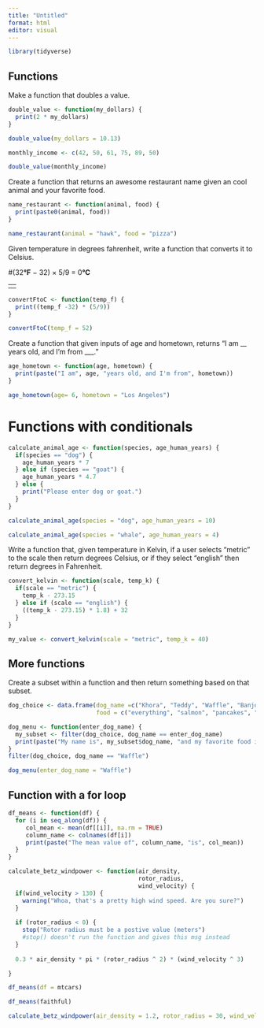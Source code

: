 ```yaml
---
title: "Untitled"
format: html
editor: visual
---
```


```r
library(tidyverse)
```

## Functions

Make a function that doubles a value.

```r
double_value <- function(my_dollars) {
  print(2 * my_dollars)
}
```

```r
double_value(my_dollars = 10.13)
```

```r
monthly_income <- c(42, 50, 61, 75, 89, 50)

double_value(monthly_income)
```

Create a function that returns an awesome restaurant name given an cool animal and your favorite food.

```r
name_restaurant <- function(animal, food) {
  print(paste0(animal, food))
}

name_restaurant(animal = "hawk", food = "pizza")
```

Given temperature in degrees fahrenheit, write a function that converts it to Celsius.

#(32**°F** − 32) × 5/9 = 0**°C**

|     |
|-----|
|     |

```r

convertFtoC <- function(temp_f) {
  print((temp_f -32) * (5/9))
}
```

```r
convertFtoC(temp_f = 52)
```

Create a function that given inputs of age and hometown, returns "I am \_\_ years old, and I'm from \_\_\_."

```r
age_hometown <- function(age, hometown) {
  print(paste("I am", age, "years old, and I'm from", hometown))
}

age_hometown(age= 6, hometown = "Los Angeles")
```

# Functions with conditionals

```r
calculate_animal_age <- function(species, age_human_years) {
  if(species == "dog") {
    age_human_years * 7
  } else if (species == "goat") {
    age_human_years * 4.7
  } else {
    print("Please enter dog or goat.")
  }
}
```

```r
calculate_animal_age(species = "dog", age_human_years = 10)

calculate_animal_age(species = "whale", age_human_years = 4)
```

Write a function that, given temperature in Kelvin, if a user selects "metric" to the scale then return degrees Celsius, or if they select "english" then return degrees in Fahrenheit.

```r
convert_kelvin <- function(scale, temp_k) {
  if(scale == "metric") {
    temp_k - 273.15
  } else if (scale == "english") {
    ((temp_k - 273.15) * 1.8) + 32
  }
}
```

```r
my_value <- convert_kelvin(scale = "metric", temp_k = 40)
```

## More functions

Create a subset within a function and then return something based on that subset.

```r
dog_choice <- data.frame(dog_name =c("Khora", "Teddy", "Waffle", "Banjo", "Tallie"),
                         food = c("everything", "salmon", "pancakes", "chicken", "enchiladas"))
```

```r
dog_menu <- function(enter_dog_name) {
  my_subset <- filter(dog_choice, dog_name == enter_dog_name)
  print(paste("My name is", my_subset$dog_name, "and my favorite food is", my_subset$food))
}
filter(dog_choice, dog_name == "Waffle")
```

```r
dog_menu(enter_dog_name = "Waffle")
```

## Function with a for loop

```r
df_means <- function(df) {
  for (i in seq_along(df)) {
     col_mean <- mean(df[[i]], na.rm = TRUE)
     column_name <- colnames(df[i])
     print(paste("The mean value of", column_name, "is", col_mean))
  }
}
```

```r
calculate_betz_windpower <- function(air_density,
                                     rotor_radius,
                                     wind_velocity) {
  if(wind_velocity > 130) {
    warning("Whoa, that's a pretty high wind speed. Are you sure?")
  }
  
  if (rotor_radius < 0) {
    stop("Rotor radius must be a postive value (meters")
    #stop() doesn't run the function and gives this msg instead
  }
  
  0.3 * air_density * pi * (rotor_radius ^ 2) * (wind_velocity ^ 3)

}
```

```r
df_means(df = mtcars)
```

```r
df_means(faithful)

calculate_betz_windpower(air_density = 1.2, rotor_radius = 30, wind_velocity = 1020)
```
